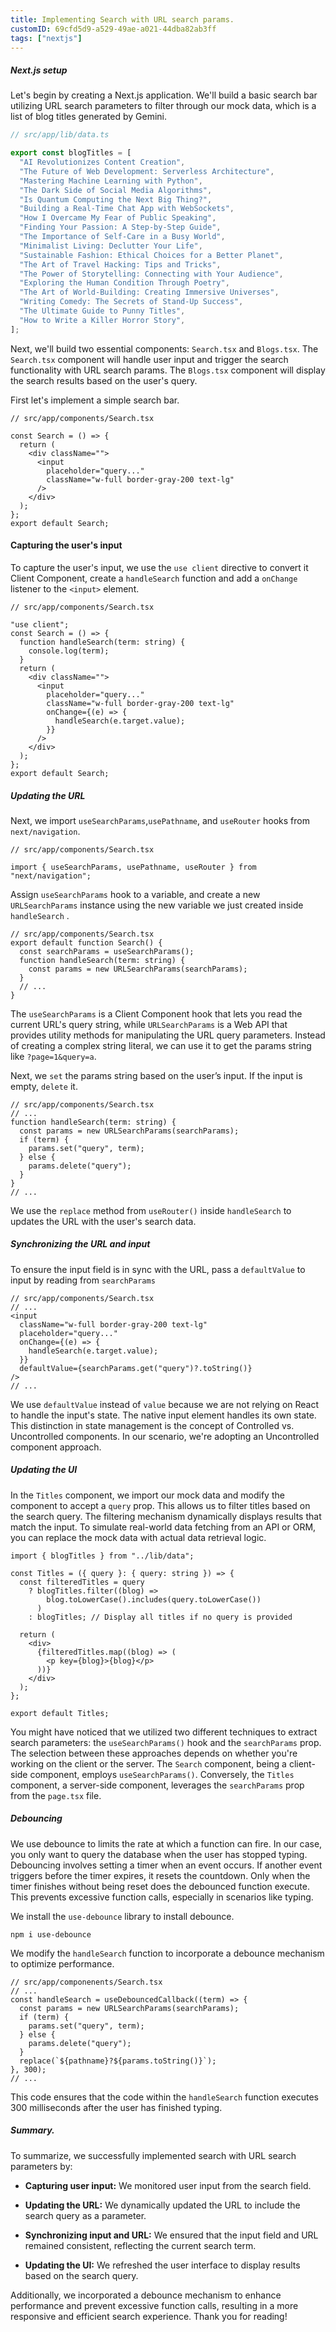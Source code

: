 ```yaml
---
title: Implementing Search with URL search params.
customID: 69cfd5d9-a529-49ae-a021-44dba82ab3ff
tags: ["nextjs"]
---
```


##### Next.js setup

Let's begin by creating a Next.js application. We'll build a basic search bar utilizing URL search parameters to filter through our mock data, which is a list of blog titles generated by Gemini.

```ts
// src/app/lib/data.ts

export const blogTitles = [
  "AI Revolutionizes Content Creation",
  "The Future of Web Development: Serverless Architecture",
  "Mastering Machine Learning with Python",
  "The Dark Side of Social Media Algorithms",
  "Is Quantum Computing the Next Big Thing?",
  "Building a Real-Time Chat App with WebSockets",
  "How I Overcame My Fear of Public Speaking",
  "Finding Your Passion: A Step-by-Step Guide",
  "The Importance of Self-Care in a Busy World",
  "Minimalist Living: Declutter Your Life",
  "Sustainable Fashion: Ethical Choices for a Better Planet",
  "The Art of Travel Hacking: Tips and Tricks",
  "The Power of Storytelling: Connecting with Your Audience",
  "Exploring the Human Condition Through Poetry",
  "The Art of World-Building: Creating Immersive Universes",
  "Writing Comedy: The Secrets of Stand-Up Success",
  "The Ultimate Guide to Punny Titles",
  "How to Write a Killer Horror Story",
];
```

Next, we'll build two essential components: `Search.tsx` and `Blogs.tsx`. The `Search.tsx` component will handle user input and trigger the search functionality with URL search params. The `Blogs.tsx` component will display the search results based on the user's query.

First let's implement a simple search bar.

```tsx
// src/app/components/Search.tsx

const Search = () => {
  return (
    <div className="">
      <input
        placeholder="query..."
        className="w-full border-gray-200 text-lg"
      />
    </div>
  );
};
export default Search;
```

#### Capturing the user's input

To capture the user's input, we use the `use client` directive to convert it Client Component, create a `handleSearch` function and add a `onChange` listener to the `<input>` element.

```tsx
// src/app/components/Search.tsx

"use client";
const Search = () => {
  function handleSearch(term: string) {
    console.log(term);
  }
  return (
    <div className="">
      <input
        placeholder="query..."
        className="w-full border-gray-200 text-lg"
        onChange={(e) => {
          handleSearch(e.target.value);
        }}
      />
    </div>
  );
};
export default Search;
```

##### Updating the URL

Next, we import `useSearchParams`,`usePathname`, and `useRouter` hooks from `next/navigation`.

```tsx
// src/app/components/Search.tsx

import { useSearchParams, usePathname, useRouter } from "next/navigation";
```

Assign `useSearchParams` hook to a variable, and create a new `URLSearchParams` instance using the new variable we just created inside `handleSearch` .

```tsx
// src/app/components/Search.tsx
export default function Search() {
  const searchParams = useSearchParams();
  function handleSearch(term: string) {
    const params = new URLSearchParams(searchParams);
  }
  // ...
}
```

The `useSearchParams` is a Client Component hook that lets you read the current URL's query string, while `URLSearchParams` is a Web API that provides utility methods for manipulating the URL query parameters. Instead of creating a complex string literal, we can use it to get the params string like `?page=1&query=a`.

Next, we `set` the params string based on the user’s input. If the input is empty, `delete` it.

```tsx
// src/app/components/Search.tsx
// ...
function handleSearch(term: string) {
  const params = new URLSearchParams(searchParams);
  if (term) {
    params.set("query", term);
  } else {
    params.delete("query");
  }
}
// ...
```

We use the `replace` method from `useRouter()` inside `handleSearch` to updates the URL with the user's search data.

##### Synchronizing the URL and input

To ensure the input field is in sync with the URL, pass a `defaultValue` to input by reading from `searchParams`

```tsx
// src/app/components/Search.tsx
// ...
<input
  className="w-full border-gray-200 text-lg"
  placeholder="query..."
  onChange={(e) => {
    handleSearch(e.target.value);
  }}
  defaultValue={searchParams.get("query")?.toString()}
/>
// ...
```

We use `defaultValue` instead of `value` because we are not relying on React to handle the input's state. The native input element handles its own state. This distinction in state management is the concept of Controlled vs. Uncontrolled components. In our scenario, we're adopting an Uncontrolled component approach.

##### Updating the UI

In the `Titles` component, we import our mock data and modify the component to accept a `query` prop. This allows us to filter titles based on the search query. The filtering mechanism dynamically displays results that match the input. To simulate real-world data fetching from an API or ORM, you can replace the mock data with actual data retrieval logic.

```tsx
import { blogTitles } from "../lib/data";

const Titles = ({ query }: { query: string }) => {
  const filteredTitles = query
    ? blogTitles.filter((blog) =>
        blog.toLowerCase().includes(query.toLowerCase())
      )
    : blogTitles; // Display all titles if no query is provided

  return (
    <div>
      {filteredTitles.map((blog) => (
        <p key={blog}>{blog}</p>
      ))}
    </div>
  );
};

export default Titles;
```

You might have noticed that we utilized two different techniques to extract search parameters: the `useSearchParams()` hook and the `searchParams` prop. The selection between these approaches depends on whether you're working on the client or the server. The `Search` component, being a client-side component, employs `useSearchParams()`. Conversely, the `Titles` component, a server-side component, leverages the `searchParams` prop from the `page.tsx` file.

##### Debouncing

We use debounce to limits the rate at which a function can fire. In our case, you only want to query the database when the user has stopped typing. Debouncing involves setting a timer when an event occurs. If another event triggers before the timer expires, it resets the countdown. Only when the timer finishes without being reset does the debounced function execute. This prevents excessive function calls, especially in scenarios like typing.

We install the `use-debounce` library to install debounce.

```shell
npm i use-debounce
```

We modify the `handleSearch` function to incorporate a debounce mechanism to optimize performance.

```tsx
// src/app/componenents/Search.tsx
// ...
const handleSearch = useDebouncedCallback((term) => {
  const params = new URLSearchParams(searchParams);
  if (term) {
    params.set("query", term);
  } else {
    params.delete("query");
  }
  replace(`${pathname}?${params.toString()}`);
}, 300);
// ...
```

This code ensures that the code within the `handleSearch` function executes 300 milliseconds after the user has finished typing.

##### Summary.

To summarize, we successfully implemented search with URL search parameters by:

- **Capturing user input:** We monitored user input from the search field.

- **Updating the URL:** We dynamically updated the URL to include the search query as a parameter.

- **Synchronizing input and URL:** We ensured that the input field and URL remained consistent, reflecting the current search term.

- **Updating the UI:** We refreshed the user interface to display results based on the search query.

Additionally, we incorporated a debounce mechanism to enhance performance and prevent excessive function calls, resulting in a more responsive and efficient search experience. Thank you for reading!
